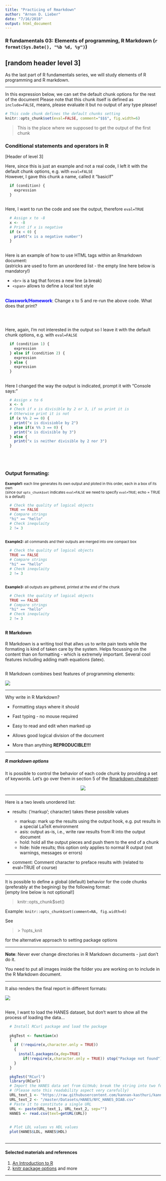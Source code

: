 ```yaml
---
title: "Practicing of Rmarkdown"
author: "Arnon D. Lieber"
date: "7/16/2018"
output: html_document
---
```


### R fundamentals 03: Elements of programming, R Markdown  (`r format(Sys.Date(), "%b %d, %y")`)
[random header level 3]
---

As the last part of R fundamentals series, we will study elements of R programming and R markdown.

---

In this expression below, we can set the default chunk options for the rest of the document
Please note that this chunk itself is defined as `include=FALSE`, means, please evaluate it but no output of any type please!


```r
# This code chunk defines the default chunks setting
knitr::opts_chunk$set(eval=FALSE, comment="$$$", fig.width=6)
```

>
> This is the place where we supposed to get the output of the first chunk
>

### Conditional statements and operators in R  
[Header of level 3]

Here, since this is just an example and not a real code, I left it with the default chunk options, e.g. with `eval=FALSE`  
However, I gave this chunk a name, called it "basicIf"

```r
  if (condition) {
    expression
  }
```

##

Here, I want to run the code and see the output, therefore `eval=TRUE`

```r
  # Assign x to -8
  x <- -8
  # Print if x is negative
  if (x < 0) {
    print("x is a negative number")
  }
```

##

Here is an example of how to use HTML tags within an Rmarkdown document:  
(astricks are used to form an unordered list - the empty line here below is mandatory!)

* `<br>` is a tag that forces a new line (a break)
* `<span>` allows to define a local text style

<br>
<span style="color:blue">**Classwork/Homework**</span>: Change x to 5 and re-run the above code. What does that print?

<br>

##


Here, again, I'm not interested in the output so I leave it with the default chunk options, e.g. with `eval=FALSE`


```r
  if (condition 1) {
    expression
  } else if (condition 2) {
    expression
  } else {
    expression
  }
```

##

Here I changed the way the output is indicated, prompt it with "Console says:"

```r
  # Assign x to 6
  x <- 6
  # Check if x is divisible by 2 or 3, if so print it is
  # Otherwise print it is not
  if (x %% 2 == 0) {
    print("x is divisioble by 2")
  } else if(x %% 3 == 0) {
    print("x is divisible by 3")
  } else {
    print("x is neither divisible by 2 nor 3")
  }
```

 
<br><br>  
  
### Output formating:  
  
<small>**Example1:** each line generates its own output and ploted in this order, each in a box of its own <br>
(since our `opts_chunk$set` indicates `eval=FALSE` we need to specify `eval=TRUE`;  echo = TRUE is a default)</small>

```r
  # Check the quality of logical objects
  TRUE == FALSE
  # Compare strings
  "hi" == "hello"
  # Check inequlaity
  2 != 3
```

##

<small>**Example2:** all commands and their outputs are merged into one compact box</small>
```r
  # Check the quality of logical objects
  TRUE == FALSE
  # Compare strings
  "hi" == "hello"
  # Check inequlaity
  2 != 3
```

##

<small>**Example3:** all outputs are gathered, printed at the end of the chunk</small>
```r
  # Check the quality of logical objects
  TRUE == FALSE
  # Compare strings
  "hi" == "hello"
  # Check inequlaity
  2 != 3
```

##


#### R Markdown

R Markdown is a writing tool that allws us to write pain texts while the formating is kind of taken care by the system. Helps focussing on the content than on formatting - which is extremely important. Several cool features including adding math equations (latex). 

##

R Markdown combines best features of programming elements:


![](Rmd.png)

---

Why write in R Markdown?

* Formatting stays where it should

* Fast typing - no mouse required

* Easy to read and edit when marked up

* Allows good logical division of the document

* More than anything **REPRODUCIBLE!!!**

---

##### R markdown options

It is possible to control the behavior of each code chunk by providing a set of keywords.
Let's go over them in section 5 of the [Rmarkdown cheatsheet](rmarkdown-cheatsheet.pdf):

<center> ![](RmdCheatsheet-sec5.PNG) </center>

---

Here is a two levels unordered list:

* results: ('markup'; character) takes these possible values

    + markup: mark up the results using the output hook, e.g. put results in a special LaTeX environment
    + asis: output as-is, i.e., write raw results from R into the output document
    + hold: hold all the output pieces and push them to the end of a chunk
    + hide: hide results; this option only applies to normal R output (not warnings, messages or errors)
    
* comment: Comment character to preface results with (related to eval=TRUE of course)

---

It is possible to define a global (default) behavior for the code chunks (preferably at the begining) by the following format:  
[empty line below is not optional!]

> knitr::opts_chunk$set()

Example: 
`knitr::opts_chunk$set(comment=NA, fig.width=6)`

See 

> \> ?opts_knit

for the alternative approach to setting package options

---

**Note**: Never ever change directories in R Markdown documents - just don't do it. 

You need to put all images inside the folder you are working on to include in the R Markdown document. 

---

It also renders the final report in different formats:


![](Rmd_formats.png)

##

Here, I want to load the HANES dataset, but don't want to show all the process of loading the data...  

```r
  # Install RCurl package and load the package
  
  pkgTest <- function(x)
  {
    if (!require(x,character.only = TRUE))
    {
      install.packages(x,dep=TRUE)
        if(!require(x,character.only = TRUE)) stop("Package not found")
    }
  }

  pkgTest("RCurl")
  library(RCurl)
  # Import the HANES data set from GitHub; break the string into two for readability
  # (Please note this readability aspect very carefully)
  URL_text_1 <- "https://raw.githubusercontent.com/kannan-kasthuri/kannan-kasthuri.github.io"
  URL_text_2 <- "/master/Datasets/HANES/NYC_HANES_DIAB.csv"
  # Paste it to constitute a single URL 
  URL <- paste(URL_text_1, URL_text_2, sep="")
  HANES <- read.csv(text=getURL(URL))
```

##

```r
  # Plot LDL values vs HDL values
  plot(HANES$LDL, HANES$HDL)
```

##

---

#### Selected materials and references

1. [An Introduction to R](https://cran.r-project.org/doc/manuals/R-intro.pdf)
2. [knitr package options](https://yihui.name/knitr/options/) and more

---